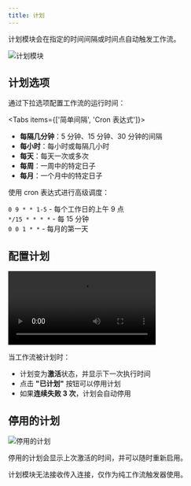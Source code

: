 ```yaml
---
title: 计划
---
```



计划模块会在指定的时间间隔或时间点自动触发工作流。

<div className="flex justify-center">
  <Image
    src="/static/schedule.png"
    alt="计划模块"
    width={500}
    height={400}
    className="my-6"
  />
</div>

## 计划选项

通过下拉选项配置工作流的运行时间：

<Tabs items={['简单间隔', 'Cron 表达式']}>
  <Tab>
    <ul className="list-disc space-y-1 pl-6">
      <li><strong>每隔几分钟</strong>：5 分钟、15 分钟、30 分钟的间隔</li>
      <li><strong>每小时</strong>：每小时或每隔几小时</li>
      <li><strong>每天</strong>：每天一次或多次</li>
      <li><strong>每周</strong>：一周中的特定日子</li>
      <li><strong>每月</strong>：一个月中的特定日子</li>
    </ul>
  </Tab>
  <Tab>
    <p>使用 cron 表达式进行高级调度：</p>
    <div className="text-sm space-y-1">
      <div><code>0 9 * * 1-5</code> - 每个工作日的上午 9 点</div>
      <div><code>*/15 * * * *</code> - 每 15 分钟</div>
      <div><code>0 0 1 * *</code> - 每月的第一天</div>
    </div>
  </Tab>
</Tabs>

## 配置计划

<div className="mx-auto w-full overflow-hidden rounded-lg">
  <Video src="configure-schedule.mp4" width={700} height={450} />
</div>

当工作流被计划时：
- 计划变为**激活**状态，并显示下一次执行时间
- 点击 **"已计划"** 按钮可以停用计划
- 如果**连续失败 3 次**，计划会自动停用

## 停用的计划

<div className="flex justify-center">
  <Image
    src="/static/schedule-disabled.png"
    alt="停用的计划"
    width={500}
    height={350}
    className="my-6"
  />
</div>

停用的计划会显示上次激活的时间，并可以随时重新启用。

<Callout>
计划模块无法接收传入连接，仅作为纯工作流触发器使用。
</Callout>